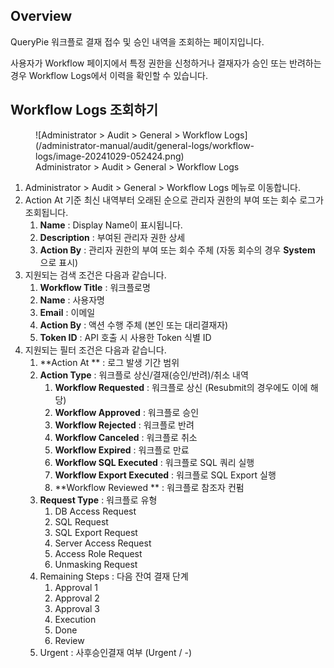 ## Overview

QueryPie 워크플로 결재 접수 및 승인 내역을 조회하는 페이지입니다.

사용자가 Workflow 페이지에서 특정 권한을 신청하거나 결재자가 승인 또는 반려하는 경우 Workflow Logs에서 이력을 확인할 수 있습니다.


## Workflow Logs 조회하기

<figure data-layout="center" data-align="center">
![Administrator &gt; Audit &gt; General &gt; Workflow Logs](/administrator-manual/audit/general-logs/workflow-logs/image-20241029-052424.png)
<figcaption>
Administrator &gt; Audit &gt; General &gt; Workflow Logs
</figcaption>
</figure>

1. Administrator &gt; Audit &gt; General &gt; Workflow Logs 메뉴로 이동합니다.
2. Action At 기준 최신 내역부터 오래된 순으로 관리자 권한의 부여 또는 회수 로그가 조회됩니다.
    1.  **Name**  : Display Name이 표시됩니다.
    2.  **Description**  : 부여된 관리자 권한 상세
    3.  **Action By**  : 관리자 권한의 부여 또는 회수 주체 (자동 회수의 경우  **System**  으로 표시)
3. 지원되는 검색 조건은 다음과 같습니다.
    1.  **Workflow Title**  : 워크플로명
    2.  **Name**  : 사용자명
    3.  **Email**  : 이메일
    4.  **Action By**  : 액션 수행 주체 (본인 또는 대리결재자)
    5.  **Token ID**  : API 호출 시 사용한 Token 식별 ID
4. 지원되는 필터 조건은 다음과 같습니다.
    1.  **Action At ** : 로그 발생 기간 범위
    2.  **Action Type**  : 워크플로 상신/결재(승인/반려)/취소 내역
        1.  **Workflow Requested**  : 워크플로 상신 (Resubmit의 경우에도 이에 해당)
        2.  **Workflow Approved**  : 워크플로 승인
        3.  **Workflow Rejected**  : 워크플로 반려
        4.  **Workflow Canceled**  : 워크플로 취소
        5.  **Workflow Expired**  : 워크플로 만료
        6.  **Workflow SQL Executed**  : 워크플로 SQL 쿼리 실행
        7.  **Workflow Export Executed**  : 워크플로 SQL Export 실행
        8.  **Workflow Reviewed ** : 워크플로 참조자 컨펌
    3.  **Request Type**  : 워크플로 유형 
        1. DB Access Request
        2. SQL Request
        3. SQL Export Request
        4. Server Access Request
        5. Access Role Request
        6. Unmasking Request
    4. Remaining Steps : 다음 잔여 결재 단계 
        1. Approval 1
        2. Approval 2
        3. Approval 3
        4. Execution
        5. Done
        6. Review
    5. Urgent : 사후승인결재 여부 (Urgent / -)


